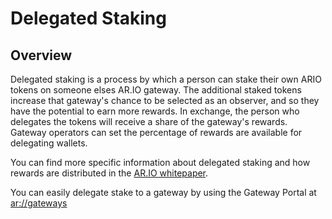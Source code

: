 
<HeroPattern />

# Delegated Staking

## Overview

Delegated staking is a process by which a person can stake their own ARIO tokens on someone elses AR.IO gateway. The additional staked tokens increase that gateway's chance to be selected as an observer, and so they have the potential to earn more rewards.
In exchange, the person who delegates the tokens will receive a share of the gateway's rewards. Gateway operators can set the percentage of rewards are available for delegating wallets.

You can find more specific information about delegated staking and how rewards are distributed in the [AR.IO whitepaper](https://whitepaper.arweave.net/). 

You can easily delegate stake to a gateway by using the Gateway Portal at [ar://gateways](https://gateways.arweave.net/#/staking)